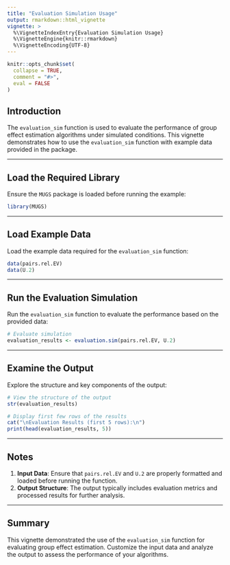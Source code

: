 ```yaml
---
title: "Evaluation Simulation Usage"
output: rmarkdown::html_vignette
vignette: >
  %\VignetteIndexEntry{Evaluation Simulation Usage}
  %\VignetteEngine{knitr::rmarkdown}
  %\VignetteEncoding{UTF-8}
---
```


```r
knitr::opts_chunk$set(
  collapse = TRUE,
  comment = "#>",
  eval = FALSE
)
```

## Introduction

The `evaluation_sim` function is used to evaluate the performance of group effect estimation algorithms under simulated conditions. This vignette demonstrates how to use the `evaluation_sim` function with example data provided in the package.

---

## Load the Required Library

Ensure the `MUGS` package is loaded before running the example:

```r
library(MUGS)
```

---

## Load Example Data

Load the example data required for the `evaluation_sim` function:

```r
data(pairs.rel.EV)
data(U.2)
```
---

## Run the Evaluation Simulation

Run the `evaluation_sim` function to evaluate the performance based on the provided data:

```r
# Evaluate simulation
evaluation_results <- evaluation.sim(pairs.rel.EV, U.2)
```

---

## Examine the Output

Explore the structure and key components of the output:

```r
# View the structure of the output
str(evaluation_results)

# Display first few rows of the results
cat("\nEvaluation Results (first 5 rows):\n")
print(head(evaluation_results, 5))
```

---

## Notes

1. **Input Data**: Ensure that `pairs.rel.EV` and `U.2` are properly formatted and loaded before running the function.
2. **Output Structure**: The output typically includes evaluation metrics and processed results for further analysis.

---

## Summary

This vignette demonstrated the use of the `evaluation_sim` function for evaluating group effect estimation. Customize the input data and analyze the output to assess the performance of your algorithms.
